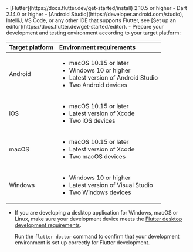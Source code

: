 <PlatformWrapper platform="flutter">
- [Flutter](https://docs.flutter.dev/get-started/install) 2.10.5 or higher
- Dart 2.14.0 or higher
- [Android Studio](https://developer.android.com/studio), IntelliJ, VS Code, or any other IDE that supports Flutter, see [Set up an editor](https://docs.flutter.dev/get-started/editor).
- Prepare your development and testing environment according to your target platform:

  | Target platform | Environment requirements |
  |:----------------|:-------------------------|
  | Android | <ul><li>macOS 10.15 or later</li><li>Windows 10 or higher</li><li>Latest version of Android Studio</li><li>Two Android devices</li></ul> |
  | iOS | <ul><li>macOS 10.15 or later</li><li>Latest version of Xcode</li><li>Two iOS devices</li></ul> |
  | macOS | <ul><li>macOS 10.15 or later</li><li>Latest version of Xcode</li><li>Two macOS devices</li></ul> |
  | Windows | <ul><li>Windows 10 or higher</li><li>Latest version of Visual Studio</li><li>Two Windows devices</li></ul> |

- If you are developing a desktop application for Windows, macOS or Linux, make sure your development device meets the [Flutter desktop development requirements](https://docs.flutter.dev/development/platform-integration/desktop).

  <Admonition type="info" title="Information">Run the `flutter doctor` command to confirm that your development environment is set up correctly for Flutter development.</Admonition>

</PlatformWrapper>
